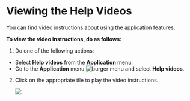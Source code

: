 # Viewing the Help Videos

You can find video instructions about using the application features.

**To view the video instructions, do as follows:**

1. Do one of the following actions:

* Select **Help videos** from the **Application** menu.
* Go to the **Application** menu ![burger menu](media/burgermenu-icon.png) and select **Help videos**.

2. Click on the appropriate tile to play the video instructions.

    ![](media/portal-helpvideos.png)